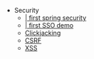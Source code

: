 * Security
** [https://github.com/btpka3/btpka3.github.com/tree/master/java/spring/first-spring-security | first spring security]
** [https://github.com/btpka3/btpka3.github.com/tree/master/java/spring/first-sso | first SSO demo]
** [[Security-Clickjacking | Clickjacking]]
** [[Security-CSRF         | CSRF]]
** [[Security-XSS          | XSS ]]